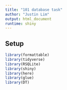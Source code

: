 ```yaml
---
title: "101 database task"
author: "Justin Lim"
output: html_document
runtime: shiny
---
```


## Setup

```r
library(formattable)
library(tidyverse)
library(RSQLite)
library(shiny)
library(here)
library(glue)
library(DT)
```

